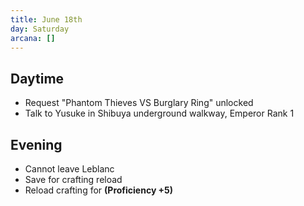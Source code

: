 ```yaml
---
title: June 18th
day: Saturday
arcana: []
---
```


## Daytime
- Request "Phantom Thieves VS Burglary Ring" unlocked
- Talk to Yusuke in Shibuya underground walkway, Emperor Rank 1

## Evening
- Cannot leave Leblanc
- Save for crafting reload
- Reload crafting for **(Proficiency +5)**